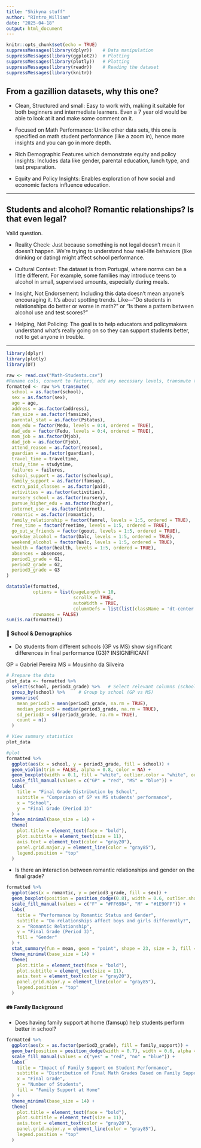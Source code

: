 ---
title: "Shikyna stuff"
author: "RIntro_William"
date: "2025-04-18"
output: html_document
---

```{r setup, include=FALSE}
knitr::opts_chunk$set(echo = TRUE)
suppressMessages(library(dplyr))    # Data manipulation
suppressMessages(library(ggplot2))  # Plotting
suppressMessages(library(plotly))   # Plotting
suppressMessages(library(readr))    # Reading the dataset
suppressMessages(library(knitr))
```

## From a gazillion datasets, why this one?

- Clean, Structured and small:
Easy to work with, making it suitable for both beginners and intermediate learners. Even a 7 year old would be able to look at it and make some comment on it.

- Focused on Math Performance:
Unlike other data sets, this one is specified on math student performance (like a zoom in), hence more insights and you can go in more depth.

- Rich Demographic Features which demonstrate equity and policy insights:
Includes data like gender, parental education, lunch type, and test preparation.

- Equity and Policy Insights:
Enables exploration of how social and economic factors influence education.

------------------------------------------------------------------------

## Students and alcohol? Romantic relationships? Is that even legal?

Valid question.

- Reality Check:
Just because something is not legal doesn’t mean it doesn’t happen. We're trying to understand how real-life behaviors (like drinking or dating) might affect school performance.

- Cultural Context:
The dataset is from Portugal, where norms can be a little different. For example, some families may introduce teens to alcohol in small, supervised amounts, especially during meals.

- Insight, Not Endorsement:
Including this data doesn’t mean anyone’s encouraging it. It’s about spotting trends. Like—“Do students in relationships do better or worse in math?” or “Is there a pattern between alcohol use and test scores?”

- Helping, Not Policing: The goal is to help educators and policymakers understand what’s really going on so they can support students better, not to get anyone in trouble.

------------------------------------------------------------------------

```{r echo=FALSE}
library(dplyr)
library(plotly)
library(DT)
``` 


```{r echo=FALSE}
raw <- read.csv("Math-Students.csv")
#Rename cols, convert to factors, add any necessary levels, transmute to drop old columns
formatted <- raw %>% transmute(
  school = as.factor(school),
  sex = as.factor(sex),
  age = age,
  address = as.factor(address),
  fam_size = as.factor(famsize),
  parental_stat = as.factor(Pstatus),
  mom_edu = factor(Medu, levels = 0:4, ordered = TRUE),
  dad_edu = factor(Fedu, levels = 0:4, ordered = TRUE),
  mom_job = as.factor(Mjob),
  dad_job = as.factor(Fjob),
  attend_reason = as.factor(reason),
  guardian = as.factor(guardian),
  travel_time = traveltime,
  study_time = studytime,
  failures = failures,
  school_support = as.factor(schoolsup),
  family_support = as.factor(famsup),
  extra_paid_classes = as.factor(paid),
  activities = as.factor(activities),
  nursery_school = as.factor(nursery),
  pursue_higher_edu = as.factor(higher),
  internet_use = as.factor(internet),
  romantic = as.factor(romantic),
  family_relationship = factor(famrel, levels = 1:5, ordered = TRUE),
  free_time = factor(freetime, levels = 1:5, ordered = TRUE),
  go_out_w_friends = factor(goout, levels = 1:5, ordered = TRUE),
  workday_alcohol = factor(Dalc, levels = 1:5, ordered = TRUE),
  weekend_alcohol = factor(Walc, levels = 1:5, ordered = TRUE),
  health = factor(health, levels = 1:5, ordered = TRUE),
  absences = absences,
  period1_grade = G1,
  period2_grade = G2,
  period3_grade = G3
)
```

```{r}
datatable(formatted, 
          options = list(pageLength = 10,
                         scrollX = TRUE, 
                         autoWidth = TRUE, 
                         columnDefs = list(list(className = 'dt-center', targets = "_all"))), 
          rownames = FALSE)
sum(is.na(formatted))
```
#### 🏫 School & Demographics

- Do students from different schools (GP vs MS) show significant differences in final performance (G3)? INSIGNIFICANT

GP = Gabriel Pereira
MS = Mousinho da Silveira

```{r}
# Prepare the data
plot_data <- formatted %>%
  select(school, period3_grade) %>%   # Select relevant columns (school and final grade G3)
  group_by(school) %>%     # Group by school (GP vs MS)
  summarise(
    mean_period3 = mean(period3_grade, na.rm = TRUE),
    median_period3 = median(period3_grade, na.rm = TRUE),
    sd_period3 = sd(period3_grade, na.rm = TRUE),
    count = n()
  )

# View summary statistics
plot_data

#plot
formatted %>%
  ggplot(aes(x = school, y = period3_grade, fill = school)) +
  geom_violin(trim = FALSE, alpha = 0.8, color = NA) +
  geom_boxplot(width = 0.1, fill = "white", outlier.color = "white", outlier.shape = 16) +
  scale_fill_manual(values = c("GP" = "red", "MS" = "blue")) +
  labs(
    title = "Final Grade Distribution by School",
    subtitle = "Comparison of GP vs MS students' performance",
    x = "School",
    y = "Final Grade (Period 3)"
  ) +
  theme_minimal(base_size = 14) +
  theme(
    plot.title = element_text(face = "bold"),
    plot.subtitle = element_text(size = 11),
    axis.text = element_text(color = "gray20"),
    panel.grid.major.y = element_line(color = "gray85"),
    legend.position = "top"
  )
```




- Is there an interaction between romantic relationships and gender on the final grade?

```{r}
formatted %>%
  ggplot(aes(x = romantic, y = period3_grade, fill = sex)) +
  geom_boxplot(position = position_dodge(0.8), width = 0.6, outlier.shape = 16, alpha = 0.7) +
  scale_fill_manual(values = c("F" = "#FF69B4", "M" = "#1E90FF")) +
  labs(
    title = "Performance by Romantic Status and Gender",
    subtitle = "Do relationships affect boys and girls differently?",
    x = "Romantic Relationship",
    y = "Final Grade (Period 3)",
    fill = "Gender"
  ) +
  stat_summary(fun = mean, geom = "point", shape = 23, size = 3, fill = "white", color = "black", position = position_dodge(0.8)) +
  theme_minimal(base_size = 14) +
  theme(
    plot.title = element_text(face = "bold"),
    plot.subtitle = element_text(size = 11),
    axis.text = element_text(color = "gray20"),
    panel.grid.major.y = element_line(color = "gray85"),
    legend.position = "top"
  )
```




#### 👪 Family Background


- Does having family support at home (famsup) help students perform better in school?


```{r}
formatted %>%
  ggplot(aes(x = as.factor(period3_grade), fill = family_support)) +
  geom_bar(position = position_dodge(width = 0.7), width = 0.6, alpha = 0.9) +
  scale_fill_manual(values = c("yes" = "red", "no" = "blue")) +
  labs(
    title = "Impact of Family Support on Student Performance",
    subtitle = "Distribution of Final Math Grades Based on Family Support",
    x = "Final Grade",
    y = "Number of Students",
    fill = "Family Support at Home"
  ) +
  theme_minimal(base_size = 14) +
  theme(
    plot.title = element_text(face = "bold"),
    plot.subtitle = element_text(size = 11),
    axis.text = element_text(color = "gray20"),
    panel.grid.major.y = element_line(color = "gray85"),
    legend.position = "top"
  )
```


